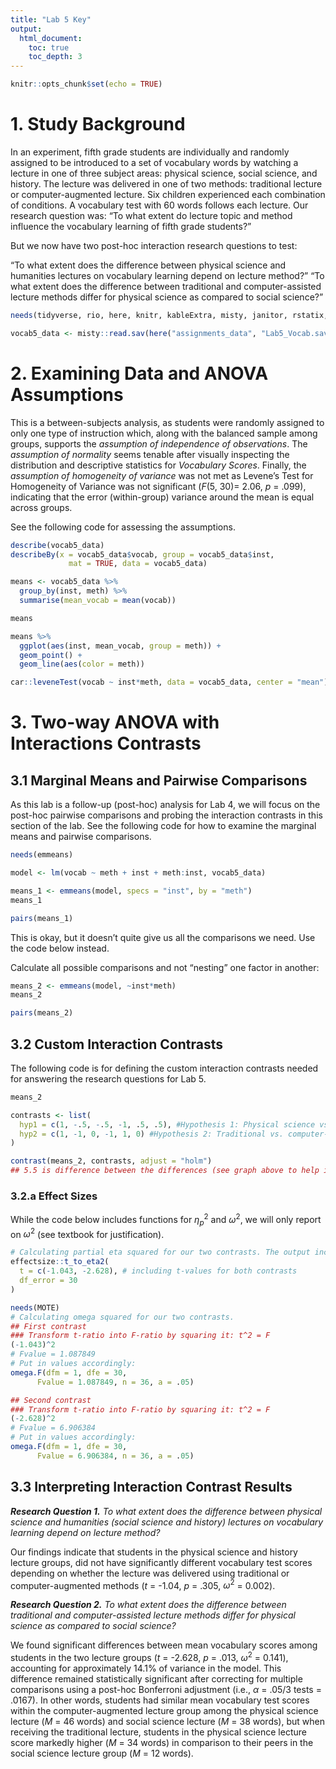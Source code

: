 ```yaml
---
title: "Lab 5 Key"
output:
  html_document:
    toc: true
    toc_depth: 3
---
```


```r
knitr::opts_chunk$set(echo = TRUE)
```

# 1. Study Background

In an experiment, fifth grade students are individually and randomly assigned to be introduced to a set of vocabulary words by watching a lecture in one of three subject areas: physical science, social science, and history.  The lecture was delivered in one of two methods: traditional lecture or computer-augmented lecture.  Six children experienced each combination of conditions.  A vocabulary test with 60 words follows each lecture. Our research question was: “To what extent do lecture topic and method influence the vocabulary learning of fifth grade students?”

But we now have two post-hoc interaction research questions to test: 

“To what extent does the difference between physical science and humanities lectures on vocabulary learning depend on lecture method?”
“To what extent does the difference between traditional and computer-assisted lecture methods differ for physical science as compared to social science?”

```r
needs(tidyverse, rio, here, knitr, kableExtra, misty, janitor, rstatix, psych, misty)

vocab5_data <- misty::read.sav(here("assignments_data", "Lab5_Vocab.sav"), use.value.labels = TRUE)
```

# 2. Examining Data and ANOVA Assumptions

This is a between-subjects analysis, as students were randomly assigned to only one type of instruction which, along with the balanced sample among groups, supports the _assumption of independence of observations_. The _assumption of normality_ seems tenable after visually inspecting the distribution and descriptive statistics for _Vocabulary Scores_. Finally, the _assumption of homogeneity of variance_ was not met as Levene's Test for Homogeneity of Variance was not significant (_F_(5, 30)= 2.06, _p_ = .099), indicating that the error (within-group) variance around the mean is equal across groups.

See the following code for assessing the assumptions.

```r
describe(vocab5_data)
describeBy(x = vocab5_data$vocab, group = vocab5_data$inst, 
             mat = TRUE, data = vocab5_data)
```

```r
means <- vocab5_data %>% 
  group_by(inst, meth) %>% 
  summarise(mean_vocab = mean(vocab))

means

means %>% 
  ggplot(aes(inst, mean_vocab, group = meth)) +
  geom_point() +
  geom_line(aes(color = meth))
```

```r
car::leveneTest(vocab ~ inst*meth, data = vocab5_data, center = "mean")
```


# 3. Two-way ANOVA with Interactions Contrasts

## 3.1 Marginal Means and Pairwise Comparisons
As this lab is a follow-up (post-hoc) analysis for Lab 4, we will focus on the post-hoc pairwise comparisons and probing the interaction contrasts in this section of the lab. See the following code for how to examine the marginal means and pairwise comparisons.
```r
needs(emmeans)

model <- lm(vocab ~ meth + inst + meth:inst, vocab5_data)

means_1 <- emmeans(model, specs = "inst", by = "meth")
means_1

pairs(means_1)
```
This is okay, but it doesn't quite give us all the comparisons we need. Use the code below instead.

Calculate all possible comparisons and not "nesting" one factor in another:
```r
means_2 <- emmeans(model, ~inst*meth)
means_2

pairs(means_2)
```

## 3.2 Custom Interaction Contrasts
The following code is for defining the custom interaction contrasts needed for answering the research questions for Lab 5.
```r
means_2

contrasts <- list(
  hyp1 = c(1, -.5, -.5, -1, .5, .5), #Hypothesis 1: Physical science vs/ humanities (social science and history) depending on lecture method
  hyp2 = c(1, -1, 0, -1, 1, 0) #Hypothesis 2: Traditional vs. computer-assisted lecture methods for physical science vs. social science
)

contrast(means_2, contrasts, adjust = "holm")
## 5.5 is difference between the differences (see graph above to help interpret)
```

### 3.2.a Effect Sizes
While the code below includes functions for $\eta_p^{2}$ and $\omega^{2}$, we will only report on $\omega^{2}$ (see textbook for justification).
```r
# Calculating partial eta squared for our two contrasts. The output includes estimates for both without needing to run two functions.
effectsize::t_to_eta2(
  t = c(-1.043, -2.628), # including t-values for both contrasts 
  df_error = 30
)

needs(MOTE)
# Calculating omega squared for our two contrasts.
## First contrast
### Transform t-ratio into F-ratio by squaring it: t^2 = F
(-1.043)^2
# Fvalue = 1.087849
# Put in values accordingly:
omega.F(dfm = 1, dfe = 30,
      Fvalue = 1.087849, n = 36, a = .05)

## Second contrast
### Transform t-ratio into F-ratio by squaring it: t^2 = F
(-2.628)^2
# Fvalue = 6.906384
# Put in values accordingly:
omega.F(dfm = 1, dfe = 30,
      Fvalue = 6.906384, n = 36, a = .05)
```

## 3.3 Interpreting Interaction Contrast Results
_**Research Question 1.** To what extent does the difference between physical science and humanities (social science and history) lectures on vocabulary learning depend on lecture method?_

Our findings indicate that students in the physical science and history lecture groups, did not have significantly different vocabulary test scores depending on whether the lecture was delivered using traditional or computer-augmented methods (_t_ = -1.04, _p_ = .305, $\omega^{2}$ = 0.002).

_**Research Question 2.** To what extent does the difference between traditional and computer-assisted lecture methods differ for physical science as compared to social science?_

We found significant differences between mean vocabulary scores among students in the two lecture groups (_t_ = -2.628, _p_ = .013, $\omega^{2}$ = 0.141), accounting for approximately 14.1% of variance in the model. This difference remained statistically significant after correcting for multiple comparisons using a post-hoc Bonferroni adjustment (i.e., $\alpha$ = .05/3 tests = .0167). In other words, students had similar mean vocabulary test scores within the computer-augmented lecture group among the physical science lecture (_M_ = 46 words) and social science lecture (_M_ = 38 words), but when receiving the traditional lecture, students in the physical science lecture score markedly higher (_M_ = 34 words) in comparison to their peers in the social science lecture group (_M_ = 12 words).